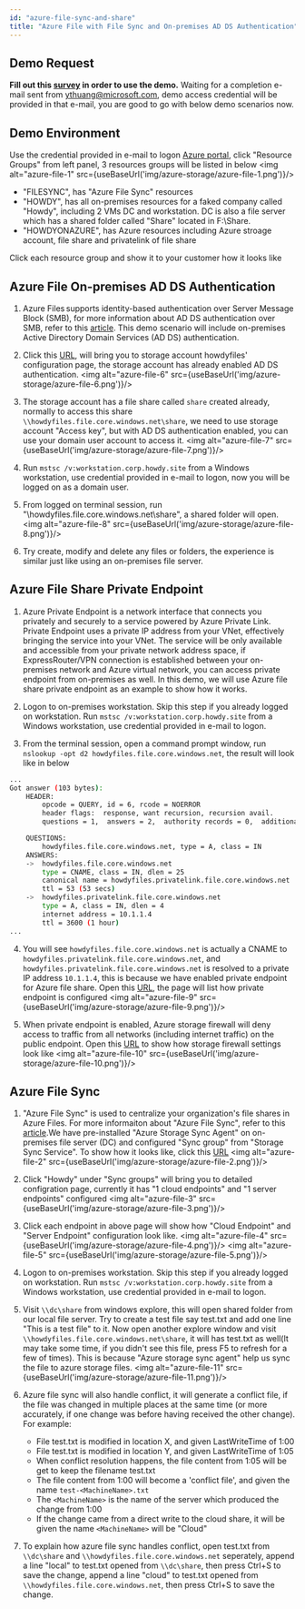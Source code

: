```yaml
---
id: "azure-file-sync-and-share"
title: "Azure File with File Sync and On-premises AD DS Authentication"
---
```



## Demo Request
**Fill out this [survey](https://forms.office.com/Pages/ResponsePage.aspx?id=v4j5cvGGr0GRqy180BHbR2TLimZclS5AtMUGZWZi-PZUMTcxWElaU0xSSzkxNDk2SkhQQVNVMDlLTC4u) in order to use the demo.** Waiting for a completion e-mail sent from ythuang@microsoft.com, demo access credential will be provided in that e-mail, you are good to go with below demo scenarios now.

## Demo Environment
Use the credential provided in e-mail to logon [Azure portal](https://portal.azure.com), click "Resource Groups" from left panel, 3 resources groups will be listed in below
<img alt="azure-file-1" src={useBaseUrl('img/azure-storage/azure-file-1.png')}/>

- "FILESYNC", has "Azure File Sync" resources
- "HOWDY", has all on-premises resources for a faked company called "Howdy", including 2 VMs DC and workstation. DC is also a file server which has a shared folder called "Share" located in F:\Share.
- "HOWDYONAZURE", has Azure resources including Azure stroage account, file share and privatelink of file share

Click each resource group and show it to your customer how it looks like

## Azure File On-premises AD DS Authentication
1. Azure Files supports identity-based authentication over Server Message Block (SMB), for more information about AD DS authentication over SMB, refer to this [article](https://docs.microsoft.com/en-us/azure/storage/files/storage-files-identity-auth-active-directory-enable). This demo scenario will include on-premises Active Directory Domain Services (AD DS) authentication.

2. Click this [URL](https://portal.azure.com/#@howdy.site/resource/subscriptions/4ee28f16-3d14-4ee0-8d50-f4b8afc5723c/resourceGroups/HOWDYONAZURE/providers/Microsoft.Storage/storageAccounts/howdyfiles/configuration), will bring you to storage account howdyfiles' configuration page, the storage account has already enabled AD DS authentication. 
<img alt="azure-file-6" src={useBaseUrl('img/azure-storage/azure-file-6.png')}/>

3. The storage account has a file share called `share` created already, normally to access this share `\\howdyfiles.file.core.windows.net\share`, we need to use storage account "Access key", but with AD DS authentication enabled, you can use your domain user account to access it.
<img alt="azure-file-7" src={useBaseUrl('img/azure-storage/azure-file-7.png')}/>

4. Run `mstsc /v:workstation.corp.howdy.site` from a Windows workstation, use credential provided in e-mail to logon, now you will be logged on as a domain user.

5. From logged on terminal session, run "\\howdyfiles.file.core.windows.net\share", a shared folder will open.
<img alt="azure-file-8" src={useBaseUrl('img/azure-storage/azure-file-8.png')}/>

6. Try create, modify and delete any files or folders, the experience is similar just like using an on-premises file server.

## Azure File Share Private Endpoint
1. Azure Private Endpoint is a network interface that connects you privately and securely to a service powered by Azure Private Link. Private Endpoint uses a private IP address from your VNet, effectively bringing the service into your VNet. The service will be only available and accessible from your private network address space, if ExpressRouter/VPN connection is established between your on-premises network and Azure virtual network, you can access private endpoint from on-premises as well. In this demo, we will use Azure file share private endpoint as an example to show how it works.

2. Logon to on-premises workstation. Skip this step if you already logged on workstation. Run `mstsc /v:workstation.corp.howdy.site` from a Windows workstation, use credential provided in e-mail to logon.

3. From the terminal session, open a command prompt window, run `nslookup -opt d2 howdyfiles.file.core.windows.net`, the result will look like in below
```sh {11-13,15-17}
...
Got answer (103 bytes):
    HEADER:
        opcode = QUERY, id = 6, rcode = NOERROR
        header flags:  response, want recursion, recursion avail.
        questions = 1,  answers = 2,  authority records = 0,  additional = 0

    QUESTIONS:
        howdyfiles.file.core.windows.net, type = A, class = IN
    ANSWERS:
    ->  howdyfiles.file.core.windows.net
        type = CNAME, class = IN, dlen = 25
        canonical name = howdyfiles.privatelink.file.core.windows.net
        ttl = 53 (53 secs)
    ->  howdyfiles.privatelink.file.core.windows.net
        type = A, class = IN, dlen = 4
        internet address = 10.1.1.4
        ttl = 3600 (1 hour)
...
```

4. You will see `howdyfiles.file.core.windows.net` is actually a CNAME to `howdyfiles.privatelink.file.core.windows.net`, and `howdyfiles.privatelink.file.core.windows.net` is resolved to a private IP address `10.1.1.4`, this is because we have enabled private endpoint for Azure file share. Open this [URL](https://portal.azure.com/#@howdy.site/resource/subscriptions/4ee28f16-3d14-4ee0-8d50-f4b8afc5723c/resourceGroups/HOWDYONAZURE/providers/Microsoft.Network/privateEndpoints/howdyfilespe/overview), the page will list how private endpoint is configured
<img alt="azure-file-9" src={useBaseUrl('img/azure-storage/azure-file-9.png')}/>

5. When private endpoint is enabled, Azure storage firewall will deny access to traffic from all networks (including internet traffic) on the public endpoint. Open this [URL](https://portal.azure.com/#@howdy.site/resource/subscriptions/4ee28f16-3d14-4ee0-8d50-f4b8afc5723c/resourceGroups/HOWDYONAZURE/providers/Microsoft.Storage/storageAccounts/howdyfiles/accessControl) to show how storage firewall settings look like
<img alt="azure-file-10" src={useBaseUrl('img/azure-storage/azure-file-10.png')}/>

## Azure File Sync
1. "Azure File Sync" is used to centralize your organization's file shares in Azure Files. For more informaiton about "Azure File Sync", refer to this [article](https://docs.microsoft.com/en-us/azure/storage/files/storage-sync-files-deployment-guide?tabs=azure-portal).We have pre-installed "Azure Storage Sync Agent" on on-premises file server (DC) and configured "Sync group" from "Storage Sync Service". To show how it looks like, click this [URL](https://portal.azure.com/#@howdy.site/resource/subscriptions/4ee28f16-3d14-4ee0-8d50-f4b8afc5723c/resourceGroups/FILESYNC/providers/Microsoft.StorageSync/storageSyncServices/filesync/overview)
<img alt="azure-file-2" src={useBaseUrl('img/azure-storage/azure-file-2.png')}/>

2. Click "Howdy" under "Sync groups" will bring you to detailed configration page, currently it has "1 cloud endpoints" and "1 server endpoints" configured
<img alt="azure-file-3" src={useBaseUrl('img/azure-storage/azure-file-3.png')}/>

3. Click each endpoint in above page will show how "Cloud Endpoint" and "Server Endpoint" configuration look like.
<img alt="azure-file-4" src={useBaseUrl('img/azure-storage/azure-file-4.png')}/>
<img alt="azure-file-5" src={useBaseUrl('img/azure-storage/azure-file-5.png')}/>

4. Logon to on-premises workstation. Skip this step if you already logged on workstation. Run `mstsc /v:workstation.corp.howdy.site` from a Windows workstation, use credential provided in e-mail to logon.

5. Visit `\\dc\share` from windows explore, this will open shared folder from our local file server. Try to create a test file say test.txt and add one line "This is a test file" to it. Now open another explore window and visit `\\howdyfiles.file.core.windows.net\share`, it will has test.txt as well(It may take some time, if you didn't see this file, press F5 to refresh for a few of times). This is because "Azure storage sync agent" help us sync the file to azure storage files.
<img alt="azure-file-11" src={useBaseUrl('img/azure-storage/azure-file-11.png')}/>

6. Azure file sync will also handle conflict, it will generate a conflict file, if the file was changed in multiple places at the same time (or more accurately, if one change was before having received the other change). For example:
    - File test.txt is modified in location X, and given LastWriteTime of 1:00
    - File test.txt is modified in location Y, and given LastWriteTime of 1:05
    - When conflict resolution happens, the file content from 1:05 will be get to keep the filename test.txt
    - The file content from 1:00 will become a 'conflict file', and given the name `test-<MachineName>.txt`
    - The `<MachineName>` is the name of the server which produced the change from 1:00
    - If the change came from a direct write to the cloud share, it will be given the name `<MachineName>` will be "Cloud"

7. To explain how azure file sync handles conflict, open test.txt from `\\dc\share` and `\\howdyfiles.file.core.windows.net` seperately, append a line "local" to test.txt opened from `\\dc\share`, then press Ctrl+S to save the change, append a line "cloud" to test.txt opened from `\\howdyfiles.file.core.windows.net`, then press Ctrl+S to save the change. 





